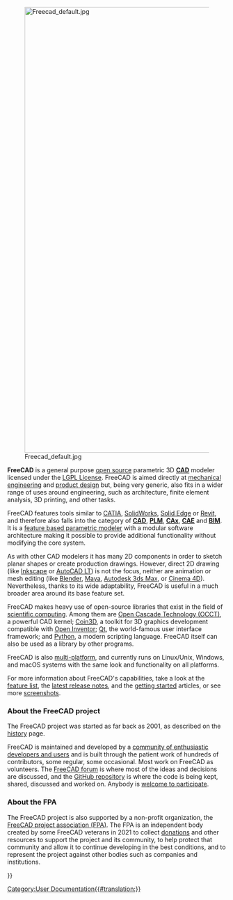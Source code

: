 <languages/>
{{Docnav
|[[Online Help Startpage|Online Help Startpage]]
|[[Feature list|Feature list]]
}}

[[Image:Freecad default.jpg|1024px|center]] 

'''FreeCAD''' is a general purpose [https://en.wikipedia.org/wiki/Open_source open source] parametric 3D [https://en.wikipedia.org/wiki/CAD '''CAD'''] modeler licensed under the [[License|LGPL License]]. FreeCAD is aimed directly at [https://en.wikipedia.org/wiki/Mechanical_engineering mechanical engineering] and [https://en.wikipedia.org/wiki/Product_design product design] but, being very generic, also fits in a wider range of uses around engineering, such as architecture, finite element analysis, 3D printing, and other tasks.

FreeCAD features tools similar to [https://en.wikipedia.org/wiki/CATIA CATIA], [https://en.wikipedia.org/wiki/Solidworks SolidWorks], [https://en.wikipedia.org/wiki/Solid_Edge Solid Edge] or [https://en.wikipedia.org/wiki/Autodesk_Revit Revit], and therefore also falls into the category of [https://en.wikipedia.org/wiki/CAD '''CAD'''], [https://en.wikipedia.org/wiki/Product_Lifecycle_Management '''PLM'''], [https://en.wikipedia.org/wiki/CAx '''CAx'''], [https://en.wikipedia.org/wiki/Computer-aided_engineering '''CAE'''] and [https://en.wikipedia.org/wiki/Building_information_modeling '''BIM''']. It is a [https://en.wikipedia.org/wiki/Parametric_feature_based_modeler feature based parametric modeler] with a modular software architecture making it possible to provide additional functionality without modifying the core system.

As with other CAD modelers it has many 2D components in order to sketch planar shapes or create production drawings. However, direct 2D drawing (like [https://inkscape.org/ Inkscape] or [https://en.wikipedia.org/wiki/AutoCAD#AutoCAD_LT AutoCAD LT]) is not the focus, neither are animation or mesh editing (like [https://www.blender.org/ Blender], [https://en.wikipedia.org/wiki/Maya_(software) Maya], [https://en.wikipedia.org/wiki/Autodesk_3ds_Max Autodesk 3ds Max], or [https://en.wikipedia.org/wiki/CINEMA_4D Cinema 4D]). Nevertheless, thanks to its wide adaptability, FreeCAD is useful in a much broader area around its base feature set.

FreeCAD makes heavy use of open-source libraries that exist in the field of [https://en.wikipedia.org/wiki/Scientific_Computation scientific computing]. Among them are [https://OpenCascade.org Open Cascade Technology (OCCT)], a powerful CAD kernel; [https://github.com/coin3d/coin/wiki Coin3D], a toolkit for 3D graphics development compatible with [https://en.wikipedia.org/wiki/Open_Inventor Open Inventor]; [https://www.qt.io Qt], the world-famous user interface framework; and [https://python.org Python], a modern scripting language. FreeCAD itself can also be used as a library by other programs.

FreeCAD is also [https://en.wikipedia.org/wiki/Cross-platform multi-platform], and currently runs on Linux/Unix, Windows, and macOS systems with the same look and functionality on all platforms.

For more information about FreeCAD's capabilities, take a look at the [[Feature_list|feature list]], the [[Feature_list#Release_notes|latest release notes]], and the [[Getting_started|getting started]] articles, or see more [[Screenshots|screenshots]].

===About the FreeCAD project===

The FreeCAD project was started as far back as 2001, as described on the [[History|history]] page. 

FreeCAD is maintained and developed by a [[contributors|community of enthusiastic developers and users]] and is built through the patient work of hundreds of contributors, some regular, some occasional. Most work on FreeCAD as volunteers. The [https://forum.freecad.org FreeCAD forum] is where most of the ideas and decisions are discussed, and the [https://github.com/FreeCAD/FreeCAD GitHub repository] is where the code is being kept, shared, discussed and worked on. Anybody is [[Help FreeCAD|welcome to participate]].

=== About the FPA ===

The FreeCAD project is also supported by a non-profit organization, the [https://fpa.freecad.org FreeCAD project association (FPA)]. The FPA is an independent body created by some FreeCAD veterans in 2021 to collect [[donate|donations]] and other resources to support the project and its community, to help protect that community and allow it to continue developing in the best conditions, and to represent the project against other bodies such as companies and institutions.


{{Docnav
|[[Online Help Startpage|Online Help Startpage]]
|[[Feature list|Feature list]]
}}

{{Userdocnavi{{#translation:}}}}
[[Category:User Documentation{{#translation:}}]]